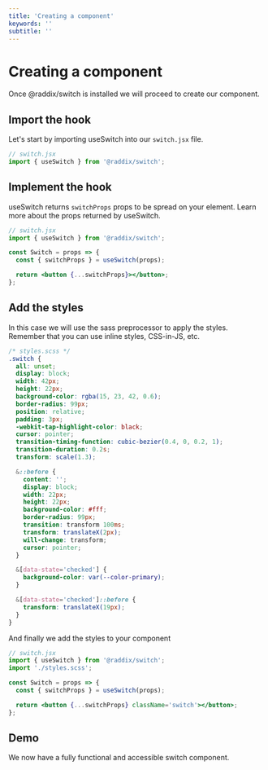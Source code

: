 ```yaml
---
title: 'Creating a component'
keywords: ''
subtitle: ''
---
```


# Creating a component

Once @raddix/switch is installed we will proceed to create our component.

## Import the hook

Let's start by importing useSwitch into our <code>switch.jsx</code> file.

```jsx
// switch.jsx
import { useSwitch } from '@raddix/switch';
```

## Implement the hook

useSwitch returns <code>switchProps</code> props to be spread on your element.
Learn more about the props returned by useSwitch.

```jsx
// switch.jsx
import { useSwitch } from '@raddix/switch';

const Switch = props => {
  const { switchProps } = useSwitch(props);

  return <button {...switchProps}></button>;
};
```

## Add the styles

In this case we will use the sass preprocessor to apply the styles.
Remember that you can use inline styles, CSS-in-JS, etc.

```scss
/* styles.scss */
.switch {
  all: unset;
  display: block;
  width: 42px;
  height: 22px;
  background-color: rgba(15, 23, 42, 0.6);
  border-radius: 99px;
  position: relative;
  padding: 3px;
  -webkit-tap-highlight-color: black;
  cursor: pointer;
  transition-timing-function: cubic-bezier(0.4, 0, 0.2, 1);
  transition-duration: 0.2s;
  transform: scale(1.3);

  &::before {
    content: '';
    display: block;
    width: 22px;
    height: 22px;
    background-color: #fff;
    border-radius: 99px;
    transition: transform 100ms;
    transform: translateX(2px);
    will-change: transform;
    cursor: pointer;
  }

  &[data-state='checked'] {
    background-color: var(--color-primary);
  }

  &[data-state='checked']::before {
    transform: translateX(19px);
  }
}
```

And finally we add the styles to your component

```jsx
// switch.jsx
import { useSwitch } from '@raddix/switch';
import './styles.scss';

const Switch = props => {
  const { switchProps } = useSwitch(props);

  return <button {...switchProps} className='switch'></button>;
};
```

## Demo

We now have a fully functional and accessible switch component.

<Demo>
  <Switch />
</Demo>
